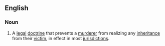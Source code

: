==English==
===Noun===
{{en-noun|head=[[slayer]] [[rule]]}}
# {{context|legal|lang=en}} A [[legal]] [[doctrine]] that prevents a [[murderer]] from realizing any [[inheritance]] from their [[victim]], in effect in most [[jurisdiction]]s.